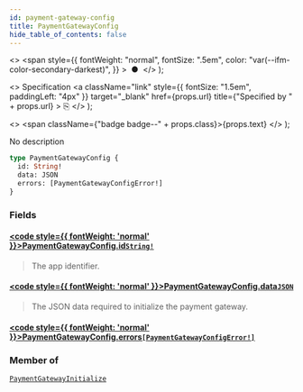 ```yaml
---
id: payment-gateway-config
title: PaymentGatewayConfig
hide_table_of_contents: false
---
```


  <>
    <span
      style={{
        fontWeight: "normal",
        fontSize: ".5em",
        color: "var(--ifm-color-secondary-darkest)",
      }}
    >
      &nbsp;●&nbsp;
    </span>
  </>
);

  <>
    Specification
    <a
      className="link"
      style={{ fontSize: "1.5em", paddingLeft: "4px" }}
      target="\_blank"
      href={props.url}
      title={"Specified by " + props.url}
    >
      ⎘
    </a>
  </>
);

  <>
    <span className={"badge badge--" + props.class}>{props.text}</span>
  </>
);

No description

```graphql
type PaymentGatewayConfig {
  id: String!
  data: JSON
  errors: [PaymentGatewayConfigError!]
}
```

### Fields

#### [<code style={{ fontWeight: 'normal' }}>PaymentGatewayConfig.<b>id</b></code>](#)<Bullet />[`String!`](../../../api-reference/miscellaneous/scalars/string) <Badge class="secondary" text="non-null"/> <Badge class="secondary" text="scalar"/> <Badge class="secondary" text="miscellaneous"/>

> The app identifier.

#### [<code style={{ fontWeight: 'normal' }}>PaymentGatewayConfig.<b>data</b></code>](#)<Bullet />[`JSON`](../../../api-reference/miscellaneous/scalars/json) <Badge class="secondary" text="scalar"/> <Badge class="secondary" text="miscellaneous"/>

> The JSON data required to initialize the payment gateway.

#### [<code style={{ fontWeight: 'normal' }}>PaymentGatewayConfig.<b>errors</b></code>](#)<Bullet />[`[PaymentGatewayConfigError!]`](../../../api-reference/miscellaneous/objects/payment-gateway-config-error) <Badge class="secondary" text="list"/> <Badge class="secondary" text="object"/> <Badge class="secondary" text="miscellaneous"/>

>

### Member of

[`PaymentGatewayInitialize`](../../../api-reference/payments/objects/payment-gateway-initialize) <Badge class="secondary" text="object"/>
